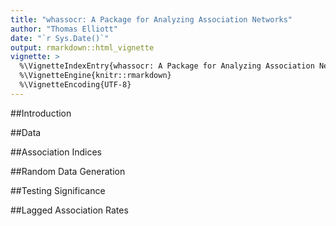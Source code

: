 ```yaml
---
title: "whassocr: A Package for Analyzing Association Networks"
author: "Thomas Elliott"
date: "`r Sys.Date()`"
output: rmarkdown::html_vignette
vignette: >
  %\VignetteIndexEntry{whassocr: A Package for Analyzing Association Networks}
  %\VignetteEngine{knitr::rmarkdown}
  %\VignetteEncoding{UTF-8}
---
```


##Introduction

##Data

##Association Indices

##Random Data Generation

##Testing Significance

##Lagged Association Rates
